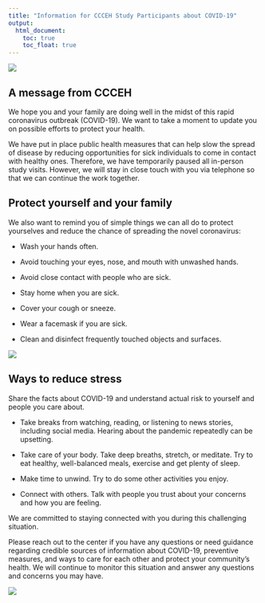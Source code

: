 ```yaml
---
title: "Information for CCCEH Study Participants about COVID-19"
output: 
  html_document:
    toc: true
    toc_float: true
---
```

<img src="logo.png">

## A message from CCCEH

 We hope you and your family are doing well in the midst of this rapid coronavirus outbreak (COVID-19).  We want to take a moment to update you on possible efforts to protect your health. 

We have put in place public health measures that can help slow the spread of disease by reducing opportunities for sick individuals to come in contact with healthy ones. Therefore, we have temporarily paused all in-person study visits. However, we will stay in close touch with you via telephone so that we can continue the work together. 

## Protect yourself and your family  
We also want to remind you of simple things we can all do to protect yourselves and reduce the chance of spreading the novel coronavirus:

* Wash your hands often.

* Avoid touching your eyes, nose, and mouth with unwashed hands.

* Avoid close contact with people who are sick.

* Stay home when you are sick.

* Cover your cough or sneeze.

* Wear a facemask if you are sick.

* Clean and disinfect frequently touched objects and surfaces.

<img src="English_infographic.jpeg">
 
## Ways to reduce stress
Share the facts about COVID-19 and understand actual risk to yourself and people you care about.

* Take breaks from watching, reading, or listening to news stories, including social media. Hearing about the pandemic repeatedly can be upsetting.

* Take care of your body. Take deep breaths, stretch, or meditate. Try to eat healthy, well-balanced meals, exercise and get plenty of sleep.

* Make time to unwind. Try to do some other activities you enjoy.

* Connect with others. Talk with people you trust about your concerns and how you are feeling.
 
We are committed to staying connected with you during this challenging situation. 

Please reach out to the center if you have any questions or need guidance regarding credible sources of information about COVID-19, preventive measures, and ways to care for each other and protect your community's health. We will continue to monitor this situation and answer any questions and concerns you may have. 

<img src="yrend.jpg">

